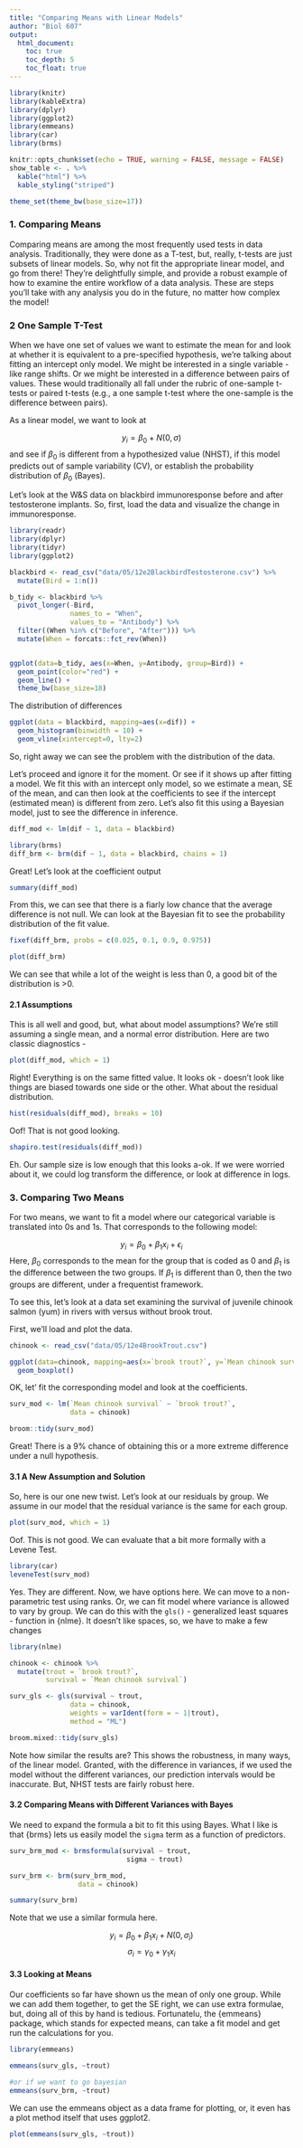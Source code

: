 ```yaml
---
title: "Comparing Means with Linear Models"
author: "Biol 607"
output:
  html_document:
    toc: true
    toc_depth: 5
    toc_float: true
---
```


```r
library(knitr)
library(kableExtra)
library(dplyr)
library(ggplot2)
library(emmeans)
library(car)
library(brms)

knitr::opts_chunk$set(echo = TRUE, warning = FALSE, message = FALSE)
show_table <- . %>%
  kable("html") %>%
  kable_styling("striped")

theme_set(theme_bw(base_size=17))

```
### 1. Comparing Means

Comparing means are among the most frequently used tests in data analysis. Traditionally, they were done as a T-test, but, really, t-tests are just subsets of linear models. So, why not fit the appropriate linear model, and go from there! They're delightfully simple, and provide a robust example of how to examine the entire workflow of a data analysis. These are steps you'll take with any analysis you do in the future, no matter how complex the model! 

### 2 One Sample T-Test

When we have one set of values we want to estimate the mean for and look at whether it is equivalent to a pre-specified hypothesis, we're talking about fitting an intercept only model. We might be interested in a single variable - like range shifts. Or we might be interested in a difference between pairs of values. These would traditionally all fall under the rubric of one-sample t-tests or paired t-tests (e.g., a one sample t-test where the one-sample is the difference between pairs). 

As a linear model, we want to look at

$$y_i = \beta_0  + N(0, \sigma)$$
and see if $\beta_0$ is different from a hypothesized value (NHST), if this model predicts out of sample variability (CV), or establish the probability distribution of $\beta_0$ (Bayes).

Let's look at the W&S data on blackbird immunoresponse before and after testosterone implants. So, first, load the data and visualize the change in immunoresponse.

```r
library(readr)
library(dplyr)
library(tidyr)
library(ggplot2)

blackbird <- read_csv("data/05/12e2BlackbirdTestosterone.csv") %>%
  mutate(Bird = 1:n())

b_tidy <- blackbird %>%
  pivot_longer(-Bird,
               names_to = "When",
               values_to = "Antibody") %>%
  filter((When %in% c("Before", "After"))) %>%
  mutate(When = forcats::fct_rev(When))


ggplot(data=b_tidy, aes(x=When, y=Antibody, group=Bird)) +
  geom_point(color="red") +
  geom_line() +
  theme_bw(base_size=18)

```

The distribution of differences

```r
ggplot(data = blackbird, mapping=aes(x=dif)) + 
  geom_histogram(binwidth = 10) +
  geom_vline(xintercept=0, lty=2)
```

So, right away we can see the problem with the distribution of the data.

Let's proceed and ignore it for the moment. Or see if it shows up after fitting a model. We fit this with an intercept only model, so we estimate a mean, SE of the mean, and can then look at the coefficients to see if the intercept (estimated mean) is different from zero. Let's also fit this using a Bayesian model, just to see the difference in inference.

```r
diff_mod <- lm(dif ~ 1, data = blackbird)

library(brms)
diff_brm <- brm(dif ~ 1, data = blackbird, chains = 1)

```

Great! Let's look at the coefficient output

```r
summary(diff_mod)
```

From this, we can see that there is a fiarly low chance that the average difference is not null. We can look at the Bayesian fit to see the probability distribution of the fit value.

```r
fixef(diff_brm, probs = c(0.025, 0.1, 0.9, 0.975))

plot(diff_brm)
```

We can see that while a lot of the weight is less than 0, a good bit of the distribution is >0.

#### 2.1 Assumptions

This is all well and good, but, what about model assumptions? We're still assuming a single mean, and a normal error distribution. Here are two classic diagnostics - 

```r
plot(diff_mod, which = 1)
```

Right! Everything is on the same fitted value. It looks ok - doesn't look like things are biased towards one side or the other. What about the residual distribution.

```r
hist(residuals(diff_mod), breaks = 10)
```

Oof! That is not good looking.

```r
shapiro.test(residuals(diff_mod))
```

Eh. Our sample size is low enough that this looks a-ok. If we were worried about it, we could log transform the difference, or look at difference in logs.

### 3. Comparing Two Means


For two means, we want to fit a model where our categorical variable is translated into 0s and 1s. That corresponds to the following model:

$$y_i = \beta_0 + \beta_1 x_i + \epsilon_i$$
Here, $\beta_0$ corresponds to the mean for the group that is coded as 0 and $\beta_1$ is the difference between the two groups. If $\beta_1$ is different than 0, then the two groups are different, under a frequentist framework. 

To see this, let's look at a data set examining the survival of juvenile chinook salmon (yum) in rivers with versus without brook trout.

First, we'll load and plot the data.

```r
chinook <- read_csv("data/05/12e4BrookTrout.csv")

ggplot(data=chinook, mapping=aes(x=`brook trout?`, y=`Mean chinook survival`)) +
  geom_boxplot() 
```

OK, let' fit the corresponding model and look at the coefficients.

```r
surv_mod <- lm(`Mean chinook survival` ~ `brook trout?`, 
               data = chinook)

broom::tidy(surv_mod)
```

Great! There is a 9% chance of obtaining this or a more extreme difference under a null hypothesis.

#### 3.1 A New Assumption and Solution

So, here is our one new twist. Let's look at our residuals by group. We assume in our model that the residual variance is the same for each group.

```r
plot(surv_mod, which = 1)
```

Oof. This is not good. We can evaluate that a bit more formally with a Levene Test.

```r
library(car)
leveneTest(surv_mod)
```

Yes. They are different. Now, we have options here. We can move to a non-parametric test using ranks. Or, we can fit model where variance is allowed to vary by group. We can do this with the `gls()` - generalized least squares -  function in {nlme}. It doesn't like spaces, so, we have to make a few changes

```r
library(nlme)

chinook <- chinook %>%
  mutate(trout = `brook trout?`,
         survival = `Mean chinook survival`)

surv_gls <- gls(survival ~ trout, 
               data = chinook,
               weights = varIdent(form = ~ 1|trout),
               method = "ML")

broom.mixed::tidy(surv_gls)
```

Note how similar the results are? This shows the robustness, in many ways, of the linear model. Granted, with the difference in variances, if we used the model without the different variances, our prediction intervals would be inaccurate. But, NHST tests are fairly robust here.

#### 3.2 Comparing Means with Different Variances with Bayes

We need to expand the formula a bit to fit this using Bayes. What I like is that {brms} lets us easily model the `sigma` term as a function of predictors.

```r
surv_brm_mod <- brmsformula(survival ~ trout,
                             sigma ~ trout)

surv_brm <- brm(surv_brm_mod,
                 data = chinook)

summary(surv_brm)
```

Note that we use a similar formula here.

$$y_i = \beta_0 + \beta_1 x_i + N(0, \sigma_i)$$
$$\sigma_i = \gamma_0 + \gamma_1 x_i$$

#### 3.3 Looking at Means

Our coefficients so far have shown us the mean of only one group. While we can add them together, to get the SE right, we can use extra formulae, but, doing all of this by hand is tedious. Fortunatelu, the {emmeans} package, which stands for expected means, can take a fit model and get run the calculations for you.

```r
library(emmeans)

emmeans(surv_gls, ~trout)

#or if we want to go bayesian
emmeans(surv_brm, ~trout)
```

We can use the emmeans object as a data frame for plotting, or, it even has a plot method itself that uses ggplot2.

```r
plot(emmeans(surv_gls, ~trout))
```